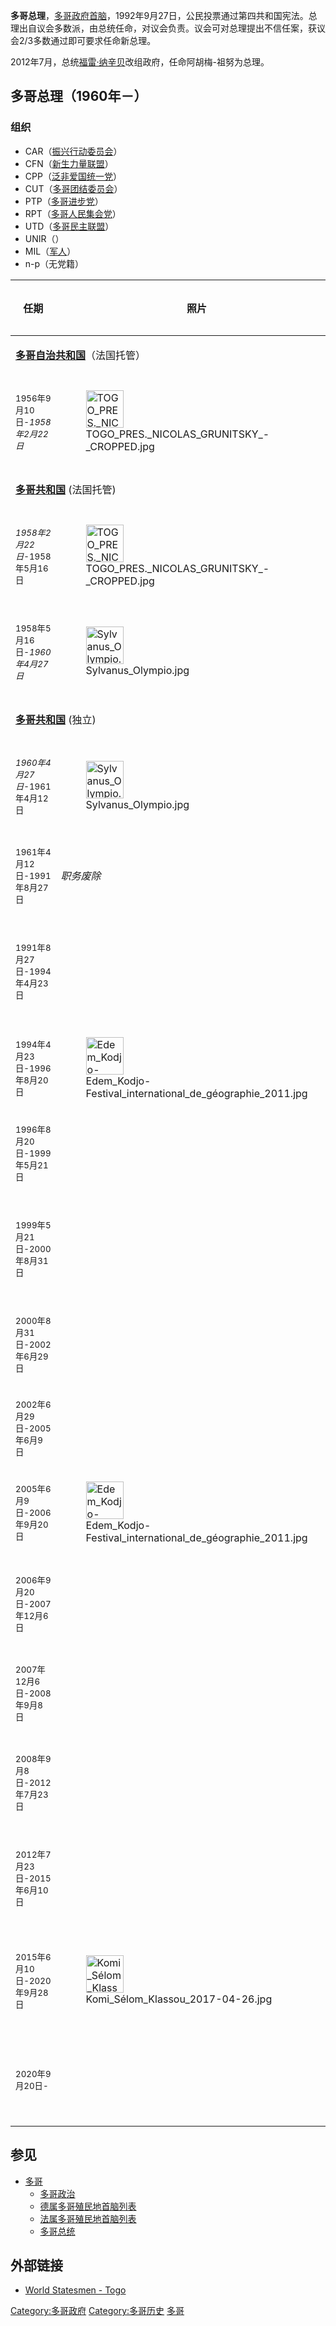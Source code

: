 {{Infobox Political post
|post            = 总理
|body            = 多哥共和国
|insignia        = Emblem of Togo.svg
|insigniasize    = 125px
|insigniacaption = [[多哥国徽|多哥国徽]]
|nativename      = 
|image           = 
|imagesize       = 165px
|incumbent       = {{le|維克多·托梅格·多貝|Victoire Tomegah Dogbé}}
|incumbentsince  = 2020年9月28日
|style           = 
|residence       = 
|appointer       = [[多哥总统|多哥总统]]，<br /><small>[[福雷·纳辛贝|福雷·纳辛贝]]
|termlength      = 
|formation       = 1960年4月27日
|succession      = 
|inaugural       = [[斯尔法纳斯·奥林匹欧|斯尔法纳斯·奥林匹欧]]
|deputy          = 
|salary          = 
|website         = 
}}

'''多哥总理'''，[[多哥|多哥]][[政府首脑|政府首脑]]，1992年9月27日，公民投票通过第四共和国宪法。总理出自议会多数派，由总统任命，对议会负责。议会可对总理提出不信任案，获议会2/3多数通过即可要求任命新总理。

2012年7月，总统[[福雷·纳辛贝|福雷·纳辛贝]]改组政府，任命阿胡梅-祖努为总理。

==多哥总理（1960年－）==
===组织===
*CAR（[[振兴行动委员会|振兴行动委员会]]）
*CFN（[[新生力量联盟|新生力量联盟]]）
*CPP（[[泛非爱国统一党|泛非爱国统一党]]）
*CUT（[[多哥团结委员会|多哥团结委员会]]）
*PTP（[[多哥进步党|多哥进步党]]）
*RPT（[[多哥人民集会党|多哥人民集会党]]）
*UTD（[[多哥民主联盟|多哥民主联盟]]）
*UNIR（{{le|共和國聯盟 (多哥)|Union for the Republic (Togo)|共和國聯盟}}）
*MIL（[[多哥军事|军人]]）
*n-p（无党籍）

{| class="wikitable" style="font-size:85%;"
|- align=left
! width="18%"|任期
! width=60|照片
! width="55%"|姓名
! width="10%"|政党
! width="15%"|备注
|- valign=center
|colspan="5"|'''[[多哥|多哥自治共和国]]'''（法国托管）
|- valign=top bgcolor="#ffffec"
|<small>1956年9月10日-''1958年2月22日''|| [[File:TOGO_PRES._NICOLAS_GRUNITSKY_-_CROPPED.jpg|60px]]||'''[[尼古拉·格鲁尼茨基|尼古拉·格鲁尼茨基]]'''<br>（Nicolas Grunitzky），<small>总理||<small>PTP||
|- valign=center
|colspan="5"|'''[[多哥|多哥共和国]]''' (法国托管)
|- valign=top bgcolor="#ffffec"
|<small>''1958年2月22日''-1958年5月16日|| [[File:TOGO_PRES._NICOLAS_GRUNITSKY_-_CROPPED.jpg|60px]]||'''[[尼古拉·格鲁尼茨基|尼古拉·格鲁尼茨基]]'''<br>（Nicolas Grunitzky），<small>总理||<small>PTP||
|- valign=top bgcolor="#ffffec"
|<small>1958年5月16日-''1960年4月27日''||[[File:Sylvanus_Olympio.jpg|60px]]||'''[[斯尔法纳斯·奥林匹欧|斯尔法纳斯·奥林匹欧]]'''<br>（Sylvanus Olympio），<small> 总理||<small>CUT||
|- valign=center
|colspan="5"|'''[[多哥|多哥共和国]]''' (独立)
|- valign=top bgcolor="#ffffec"
|<small>''1960年4月27日''-1961年4月12日||[[File:Sylvanus_Olympio.jpg|60px]]||'''[[斯尔法纳斯·奥林匹欧|斯尔法纳斯·奥林匹欧]]'''<br>（Sylvanus Olympio），<small>总理||<small>CUT||
|- valign=top bgcolor="#ffffec"
|<small>1961年4月12日-1991年8月27日||colspan="4"|''职务废除''
|- valign=top bgcolor="#ffffec"
|<small>1991年8月27日-1994年4月23日|| ||'''[[约瑟夫·科库·科菲戈|约瑟夫·科库·科菲戈]]'''<br>（Joseph Kokou Koffigoh），<small>总理||<small>CFN||
|- valign=top bgcolor="#ffffec"
|<small>1994年4月23日-1996年8月20日||[[File:Edem_Kodjo-Festival_international_de_géographie_2011.jpg|60px]]||'''[[埃德姆·科乔|埃德姆·科乔]]'''<br>（Edem Kodjo），<small>总理||<small>UTD||<small>第一次
|- valign=top bgcolor="#ffffec"
|<small>1996年8月20日-1999年5月21日|| ||'''[[夸西·克鲁采|夸西·克鲁采]]'''<br>（Kwassi Klutse），<small>总理||<small>RPT||
|- valign=top bgcolor="#ffffec"
|<small>1999年5月21日-2000年8月31日|| ||'''[[欧仁·科菲·阿多博利|欧仁·科菲·阿多博利]]'''<br>（Eugene Koffi Adoboli），<small>总理||<small>RPT||
|- valign=top bgcolor="#ffffec"
|<small>2000年8月31日-2002年6月29日|| ||'''[[阿贝约梅·科乔|阿贝约梅·科乔]]'''<br>（Agbéyomé Kodjo），<small>总理||<small>RPT||
|- valign=top bgcolor="#ffffec"
|<small>2002年6月29日-2005年6月9日|| ||'''[[科菲·萨马|科菲·萨马]]'''<br>（Koffi Sama），<small>总理||<small>RPT||
|- valign=top bgcolor="#ffffec"
|<small>2005年6月9日-2006年9月20日||[[File:Edem_Kodjo-Festival_international_de_géographie_2011.jpg|60px]]||'''[[埃德姆·科乔|埃德姆·科乔]]'''<br>（Edem Kodjo），<small>总理||<small>CPP||<small>第二次
|- valign=top bgcolor="#ffffec"
|<small>2006年9月20日-2007年12月6日|| ||'''[[亚沃维·阿博伊博|亚沃维·阿博伊博]]'''<br>（Yawovi Agboyibo），<small>总理||<small>CAR||
|- valign=top bgcolor="#ffffec"
|<small>2007年12月6日-2008年9月8日|| ||'''[[科姆兰·马利|科姆兰·马利]]'''<br>（Komlan Mally），<small>总理||<small>RPT||
|- valign=top bgcolor="#ffffec"
|<small>2008年9月8日-2012年7月23日|| ||'''[[吉尔贝尔·翁博|吉尔贝尔·翁博]]'''<br>（Gilbert Houngbo），<small>总理||<small>n-p||
|- valign=top bgcolor="#ffffec"
|<small>2012年7月23日-2015年6月10日|| ||'''[[奎西·塞莱亚戈吉·阿胡梅-祖努|奎西·阿胡梅-祖努]]'''<br>（Kwesi Ahoomey-Zunu），<small>总理||<small>CPP/UNIR||
|- valign=top bgcolor="#ffffec"
|<small>2015年6月10日-2020年9月28日||[[File:Komi_Sélom_Klassou_2017-04-26.jpg|60px]]||'''[[科米·塞隆·克拉蘇|科米·塞隆·克拉蘇]]'''<br>（Komi Sélom Klassou），<small>总理||<small>UNIR||
|- valign=top bgcolor="#ffffec"
|<small>2020年9月20日-|| ||'''{{le|維克多·托梅格·多貝|Victoire Tomegah Dogbé}}'''<br>（Victoire Tomegah Dogbé），<small>总理||<small>UNIR||
|}

==参见==
*[[多哥|多哥]]
**[[多哥政治|多哥政治]]
**[[德属多哥殖民地首脑列表|德属多哥殖民地首脑列表]]
**[[法属多哥殖民地首脑列表|法属多哥殖民地首脑列表]]
**[[多哥总统|多哥总统]]

==外部链接==
*[http://www.worldstatesmen.org/Togo.html World Statesmen - Togo]{{WebCite|url=https://www.webcitation.org/65PLlWivu?url=http://www.worldstatesmen.org/Togo.html |date=20120212231733 |dateformat=iso }}


{{非洲政府首脑}}

[[Category:多哥政府|Category:多哥政府]]
[[Category:多哥历史|Category:多哥历史]]
[[Category:政府首脑列表|多哥]]